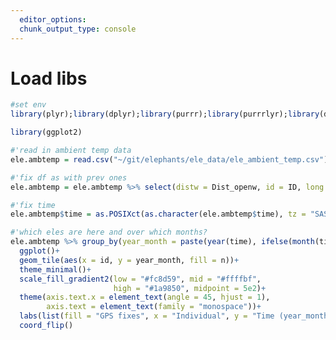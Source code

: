 ```yaml
---
  editor_options:
  chunk_output_type: console
---
```


# Load libs

```r
#set env
library(plyr);library(dplyr);library(purrr);library(purrrlyr);library(data.table);library(lubridate)

library(ggplot2)
```

```r
#'read in ambient temp data
ele.ambtemp = read.csv("~/git/elephants/ele_data/ele_ambient_temp.csv")
```

```r
#'fix df as with prev ones
ele.ambtemp = ele.ambtemp %>% select(distw = Dist_openw, id = ID, long = LONGITUDE, lat = LATITUDE, temp = TEMP, season = SEASON, xutm = XUTM, yutm = YUTM, time = Date_time, speed = STEPLENGTH, angle = TURNANGLE, temp_a)

#'fix time
ele.ambtemp$time = as.POSIXct(as.character(ele.ambtemp$time), tz = "SAST", format = "%d/%m/%y %H:%M")
```


```r
#'which eles are here and over which months?
ele.ambtemp %>% group_by(year_month = paste(year(time), ifelse(month(time)<10, paste(0, month(time), sep = ""), month(time)), sep = "_")) %>% count(id) %>%
  ggplot()+
  geom_tile(aes(x = id, y = year_month, fill = n))+
  theme_minimal()+
  scale_fill_gradient2(low = "#fc8d59", mid = "#ffffbf",
                       high = "#1a9850", midpoint = 5e2)+
  theme(axis.text.x = element_text(angle = 45, hjust = 1),
        axis.text = element_text(family = "monospace"))+
  labs(list(fill = "GPS fixes", x = "Individual", y = "Time (year_month)"))+
  coord_flip()

```
